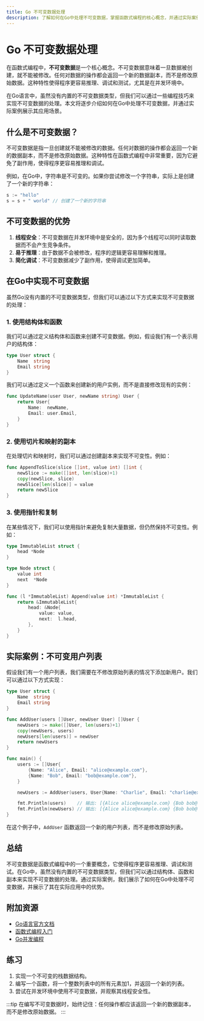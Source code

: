 ```yaml
---
title: Go 不可变数据处理
description: 了解如何在Go中处理不可变数据，掌握函数式编程的核心概念，并通过实际案例展示其应用场景。
---
```


# Go 不可变数据处理

在函数式编程中，**不可变数据**是一个核心概念。不可变数据意味着一旦数据被创建，就不能被修改。任何对数据的操作都会返回一个新的数据副本，而不是修改原始数据。这种特性使得程序更容易推理、调试和测试，尤其是在并发环境中。

在Go语言中，虽然没有内置的不可变数据类型，但我们可以通过一些编程技巧来实现不可变数据的处理。本文将逐步介绍如何在Go中处理不可变数据，并通过实际案例展示其应用场景。

## 什么是不可变数据？

不可变数据是指一旦创建就不能被修改的数据。任何对数据的操作都会返回一个新的数据副本，而不是修改原始数据。这种特性在函数式编程中非常重要，因为它避免了副作用，使得程序更容易推理和调试。

例如，在Go中，字符串是不可变的。如果你尝试修改一个字符串，实际上是创建了一个新的字符串：

```go
s := "hello"
s = s + " world" // 创建了一个新的字符串
```

## 不可变数据的优势

1. **线程安全**：不可变数据在并发环境中是安全的，因为多个线程可以同时读取数据而不会产生竞争条件。
2. **易于推理**：由于数据不会被修改，程序的逻辑更容易理解和推理。
3. **简化调试**：不可变数据减少了副作用，使得调试更加简单。

## 在Go中实现不可变数据

虽然Go没有内置的不可变数据类型，但我们可以通过以下方式来实现不可变数据的处理：

### 1. 使用结构体和函数

我们可以通过定义结构体和函数来创建不可变数据。例如，假设我们有一个表示用户的结构体：

```go
type User struct {
    Name  string
    Email string
}
```

我们可以通过定义一个函数来创建新的用户实例，而不是直接修改现有的实例：

```go
func UpdateName(user User, newName string) User {
    return User{
        Name:  newName,
        Email: user.Email,
    }
}
```

### 2. 使用切片和映射的副本

在处理切片和映射时，我们可以通过创建副本来实现不可变性。例如：

```go
func AppendToSlice(slice []int, value int) []int {
    newSlice := make([]int, len(slice)+1)
    copy(newSlice, slice)
    newSlice[len(slice)] = value
    return newSlice
}
```

### 3. 使用指针和复制

在某些情况下，我们可以使用指针来避免复制大量数据，但仍然保持不可变性。例如：

```go
type ImmutableList struct {
    head *Node
}

type Node struct {
    value int
    next  *Node
}

func (l *ImmutableList) Append(value int) *ImmutableList {
    return &ImmutableList{
        head: &Node{
            value: value,
            next:  l.head,
        },
    }
}
```

## 实际案例：不可变用户列表

假设我们有一个用户列表，我们需要在不修改原始列表的情况下添加新用户。我们可以通过以下方式实现：

```go
type User struct {
    Name  string
    Email string
}

func AddUser(users []User, newUser User) []User {
    newUsers := make([]User, len(users)+1)
    copy(newUsers, users)
    newUsers[len(users)] = newUser
    return newUsers
}

func main() {
    users := []User{
        {Name: "Alice", Email: "alice@example.com"},
        {Name: "Bob", Email: "bob@example.com"},
    }

    newUsers := AddUser(users, User{Name: "Charlie", Email: "charlie@example.com"})

    fmt.Println(users)    // 输出: [{Alice alice@example.com} {Bob bob@example.com}]
    fmt.Println(newUsers) // 输出: [{Alice alice@example.com} {Bob bob@example.com} {Charlie charlie@example.com}]
}
```

在这个例子中，`AddUser` 函数返回一个新的用户列表，而不是修改原始列表。

## 总结

不可变数据是函数式编程中的一个重要概念，它使得程序更容易推理、调试和测试。在Go中，虽然没有内置的不可变数据类型，但我们可以通过结构体、函数和副本来实现不可变数据的处理。通过实际案例，我们展示了如何在Go中处理不可变数据，并展示了其在实际应用中的优势。

## 附加资源

- [Go语言官方文档](https://golang.org/doc/)
- [函数式编程入门](https://en.wikipedia.org/wiki/Functional_programming)
- [Go并发编程](https://golang.org/doc/effective_go.html#concurrency)

## 练习

1. 实现一个不可变的栈数据结构。
2. 编写一个函数，将一个整数列表中的所有元素加1，并返回一个新的列表。
3. 尝试在并发环境中使用不可变数据，并观察其线程安全性。

:::tip
在编写不可变数据时，始终记住：任何操作都应该返回一个新的数据副本，而不是修改原始数据。
:::